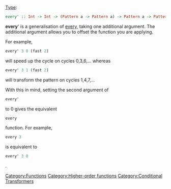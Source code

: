 {{DISPLAYTITLE:every'}} 
[[Type signature|Type]]: <syntaxhighlight lang="haskell" inline>every' :: Int -> Int -> (Pattern a -> Pattern a) -> Pattern a -> Pattern a</syntaxhighlight>

'''every'''' is a generalisation of [[every]], taking one additional argument. The additional argument allows you to offset the function you are applying.

For example, <syntaxhighlight lang="haskell" inline>every' 3 0 (fast 2)</syntaxhighlight> will speed up the cycle on cycles 0,3,6,… whereas <syntaxhighlight lang="haskell" inline>every' 3 1 (fast 2)</syntaxhighlight> will transform the pattern on cycles 1,4,7,…

With this in mind, setting the second argument of <syntaxhighlight lang="haskell" inline>every'</syntaxhighlight> to 0 gives the equivalent <syntaxhighlight lang="haskell" inline>every</syntaxhighlight> function. For example, <syntaxhighlight lang="haskell" inline>every 3</syntaxhighlight> is equivalent to <syntaxhighlight lang="haskell" inline>every' 3 0</syntaxhighlight>.

[[Category:Functions]] [[Category:Higher-order functions]] [[Category:Conditional Transformers]]